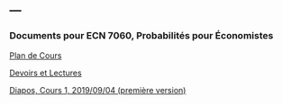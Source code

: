 ---
---

<link rel="stylesheet" href="styles.css" type="text/css">

### Documents pour ECN 7060, Probabilités pour Économistes

[Plan de Cours](./ECN7060/ECN7060A-A19-PC.pdf)

[Devoirs et Lectures](./ECN7060/ECN7060_DL.pdf)

[Diapos, Cours 1, 2019/09/04 (première version)](./ECN7060/ECN7060_1.pdf)

